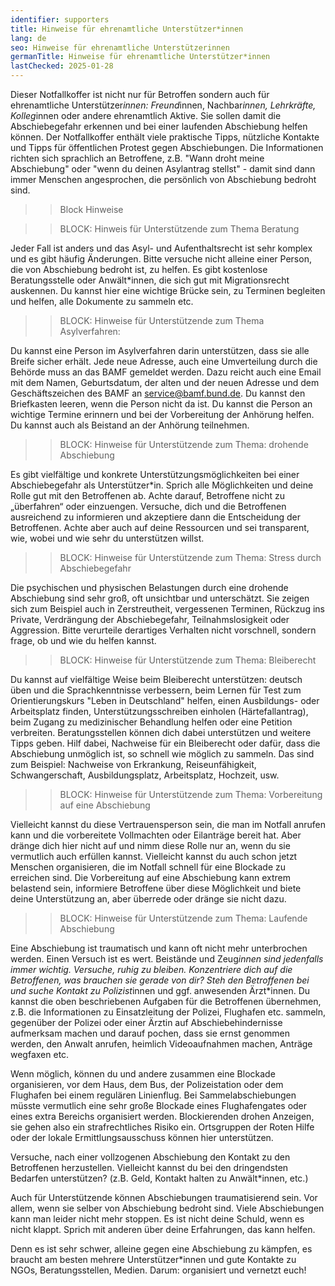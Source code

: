 ```yaml
---
identifier: supporters
title: Hinweise für ehrenamtliche Unterstützer*innen
lang: de
seo: Hinweise für ehrenamtliche Unterstützerinnen
germanTitle: Hinweise für ehrenamtliche Unterstützer*innen
lastChecked: 2025-01-28
---
```


<Block identifier="supporters"/>

<AffectedKitLink/>

Dieser Notfallkoffer ist nicht nur für Betroffen sondern auch für ehrenamtliche Unterstützer*innen: Freund*innen, Nachbar*innen, Lehrkräfte, Kolleg*innen oder andere ehrenamtlich Aktive. 
Sie sollen damit die Abschiebegefahr erkennen und bei einer laufenden Abschiebung helfen können. 
Der Notfallkoffer enthält viele praktische Tipps, nützliche Kontakte und Tipps für öffentlichen Protest gegen Abschiebungen.
Die Informationen richten sich sprachlich an Betroffene, z.B. "Wann droht meine Abschiebung" oder "wenn du deinen Asylantrag stellst" - damit sind dann immer Menschen angesprochen, die persönlich von Abschiebung bedroht sind. 

>> Block Hinweise


>> BLOCK: Hinweis für Unterstützende zum Thema Beratung

Jeder Fall ist anders und das Asyl- und Aufenthaltsrecht ist sehr komplex und es gibt häufig Änderungen. Bitte versuche nicht alleine einer Person, die von Abschiebung bedroht ist, zu helfen. Es gibt kostenlose Beratungsstelle oder Anwält*innen, die sich gut mit Migrationsrecht auskennen. Du kannst hier eine wichtige Brücke sein, zu Terminen begleiten und helfen, alle Dokumente zu sammeln etc.

>> BLOCK: Hinweise für Unterstützende zum Thema Asylverfahren:

Du kannst eine Person im Asylverfahren darin unterstützen, dass sie alle Breife sicher erhält. Jede neue Adresse, auch eine Umverteilung durch die Behörde muss an das BAMF gemeldet werden. Dazu reicht auch eine Email mit dem Namen, Geburtsdatum, der alten und der neuen Adresse und dem Geschäftszeichen des BAMF an service@bamf.bund.de. Du kannst den Briefkasten leeren, wenn die Person nicht da ist. Du kannst die Person an wichtige Termine erinnern und bei der Vorbereitung der Anhörung helfen. Du kannst auch als Beistand an der Anhörung teilnehmen. 

<ExternalShortLink identifier="support_interview"/>


>> BLOCK: Hinweise für Unterstützende zum Thema: drohende Abschiebung

Es gibt vielfältige und konkrete Unterstützungsmöglichkeiten bei einer Abschiebegefahr als Unterstützer*in.
Sprich alle Möglichkeiten und deine Rolle gut mit den Betroffenen ab. Achte darauf, Betroffene nicht zu „überfahren“ oder einzuengen. Versuche, dich und die Betroffenen ausreichend zu informieren und akzeptiere dann die Entscheidung der Betroffenen.
Achte aber auch auf deine Ressourcen und sei transparent, wie, wobei und wie sehr du unterstützen willst.


>> BLOCK: Hinweise für Unterstützende zum Thema: Stress durch Abschiebegefahr

Die psychischen und physischen Belastungen durch eine drohende Abschiebung sind sehr groß, oft unsichtbar und unterschätzt. Sie zeigen sich zum Beispiel auch in Zerstreutheit, vergessenen Terminen, Rückzug ins Private, Verdrängung der Abschiebegefahr, Teilnahmslosigkeit oder Aggression. Bitte verurteile derartiges Verhalten nicht vorschnell, sondern frage, ob und wie du helfen kannst. 


>> BLOCK: Hinweise für Unterstützende zum Thema: Bleiberecht

Du kannst auf vielfältige Weise beim Bleiberecht unterstützen: deutsch üben und die Sprachkenntnisse verbessern, beim Lernen für Test zum Orientierungskurs "Leben in Deutschland" helfen, einen Ausbildungs- oder Arbeitsplatz finden, Unterstützungsschreiben einholen (Härtefallantrag), beim Zugang zu medizinischer Behandlung helfen oder eine Petition verbreiten. Beratungsstellen können dich dabei unterstützen und weitere Tipps geben. Hilf dabei, Nachweise für ein Bleiberecht oder dafür, dass die Abschiebung unmöglich ist, so schnell wie möglich zu sammeln. Das sind zum Beispiel: Nachweise von Erkrankung, Reiseunfähigkeit, Schwangerschaft, Ausbildungsplatz, Arbeitsplatz, Hochzeit, usw.


>> BLOCK: Hinweise für Unterstützende zum Thema: Vorbereitung auf eine Abschiebung

Vielleicht kannst du diese Vertrauensperson sein, die man im Notfall anrufen kann und die vorbereitete Vollmachten oder Eilanträge bereit hat. Aber dränge dich hier nicht auf und nimm diese Rolle nur an, wenn du sie vermutlich auch erfüllen kannst.  Vielleicht kannst du auch schon jetzt Menschen organisieren, die im Notfall schnell für eine Blockade zu erreichen sind. 
Die Vorbereitung auf eine Abschiebung kann extrem belastend sein, informiere Betroffene über diese Möglichkeit und biete deine Unterstützung an, aber überrede oder dränge sie nicht dazu.


>> BLOCK: Hinweise für Unterstützende zum Thema: Laufende Abschiebung

Eine Abschiebung ist traumatisch und kann oft nicht mehr unterbrochen werden. Einen Versuch ist es wert.
Beistände und Zeug*innen sind jedenfalls immer wichtig. 
Versuche, ruhig zu bleiben.
Konzentriere dich auf die Betroffenen, was brauchen sie gerade von dir? Steh den Betroffenen bei und suche Kontakt zu Polizist*innen und ggf. anwesenden Ärzt*innen.
Du kannst die oben beschriebenen Aufgaben für die Betroffenen übernehmen, z.B. die Informationen zu Einsatzleitung der Polizei, Flughafen etc. sammeln, gegenüber der Polizei oder einer Ärztin auf Abschiebehindernisse aufmerksam machen und darauf pochen, dass sie ernst genommen werden, den Anwalt anrufen, heimlich Videoaufnahmen machen, Anträge wegfaxen etc. 

Wenn möglich, können du und andere zusammen eine Blockade organisieren, vor dem Haus, dem Bus, der Polizeistation oder dem Flughafen bei einem regulären Linienflug. Bei Sammelabschiebungen müsste vermutlich eine sehr große Blockade eines Flughafengates oder eines extra Bereichs organisiert werden. Blockierenden drohen Anzeigen, sie gehen also ein strafrechtliches Risiko ein. 
Ortsgruppen der Roten Hilfe oder der lokale Ermittlungsausschuss können hier unterstützen.

Versuche, nach einer vollzogenen Abschiebung den Kontakt zu den Betroffenen herzustellen. Vielleicht kannst du bei den dringendsten Bedarfen unterstützen? (z.B. Geld, Kontakt halten zu Anwält*innen, etc.)

Auch für Unterstützende können Abschiebungen traumatisierend sein. Vor allem, wenn sie selber von Abschiebung bedroht sind. Viele Abschiebungen kann man leider nicht mehr stoppen. Es ist nicht deine Schuld, wenn es nicht klappt. Sprich mit anderen über deine Erfahrungen, das kann helfen.

Denn es ist sehr schwer, alleine gegen eine Abschiebung zu kämpfen, es braucht am besten mehrere Unterstützer*innen und gute Kontakte zu NGOs, Beratungsstellen, Medien. Darum: organisiert und vernetzt euch!
